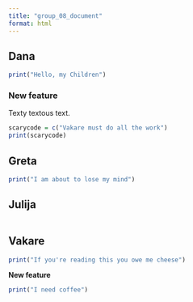```yaml
---
title: "group_08_document"
format: html
---
```


## Dana

```r
print("Hello, my Children")
```

### New feature

Texty textous text.

```r
scarycode = c("Vakare must do all the work")
print(scarycode)
```

## Greta

```r
print("I am about to lose my mind")

```

## Julija

```r

```

## Vakare

```r
print("If you're reading this you owe me cheese")
```

**New feature**

```r
print("I need coffee")
```
